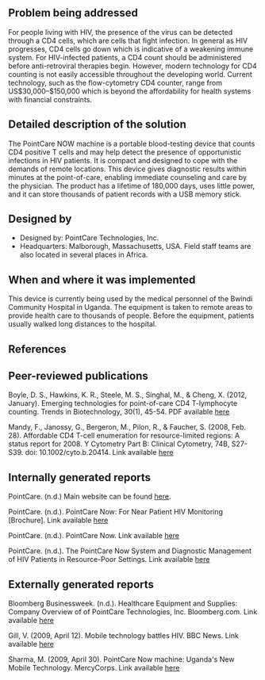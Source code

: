 {{Medical Device
|Health Topic=HIV/AIDS
|Classification=Diagnosis
|Scope=Commercialized
|Location=Africa, Asia, South America
|Image=Pointcare now.png
}}
==Problem being addressed==
For people living with HIV, the presence of the virus can be detected through a CD4 cells, which are cells that fight infection.  In general as HIV progresses, CD4 cells go down which is indicative of a weakening immune system.  For HIV-infected patients, a CD4 count should be administered before anti-retroviral therapies begin.  However, modern technology for CD4 counting is not easily accessible throughout the developing world. Current technology, such as the flow-cytometry CD4 counter, range from US$30,000–$150,000 which is beyond the affordability for health systems with financial constraints.

==Detailed description of the solution==
The PointCare NOW machine is a portable blood-testing device that counts CD4 positive T cells and may help detect the presence of opportunistic infections in HIV patients. It is compact and designed to cope with the demands of remote locations. This device gives diagnostic results within minutes at the point-of-care, enabling immediate counseling and care by the physician. The product has a lifetime of 180,000 days,{{fact}} uses little power, and it can store thousands of patient records with a USB memory stick.

==Designed by==
*Designed by: PointCare Technologies, Inc.
*Headquarters: Malborough, Massachusetts, USA. Field staff teams are also located in several places in Africa.

==When and where it was implemented ==
This device is currently being used by the medical personnel of the Bwindi Community Hospital in Uganda. The equipment is taken to remote areas to provide health care to thousands of people. Before the equipment, patients usually walked long distances to the hospital.
==References==
==Peer-reviewed publications==

Boyle, D. S., Hawkins, K. R., Steele, M. S., Singhal, M., & Cheng, X. (2012, January). Emerging technologies for point-of-care CD4 T-lymphocyte counting. Trends in Biotechnology, 30(1), 45-54. PDF available [http://pdn.sciencedirect.com/science?_ob=MiamiImageURL&_cid=271201&_user=99318&_pii=S0167779911001193&_check=y&_origin=article&_zone=toolbar&_coverDate=31-Jan-2012&view=c&originContentFamily=serial&wchp=dGLzVlk-zSkzV&md5=b2e91b8ef7511e31cae2e226a94ed734/1-s2.0-S0167779911001193-main.pdf here]

Mandy, F., Janossy, G., Bergeron, M., Pilon, R., & Faucher, S. (2008, Feb. 28). Affordable CD4 T-cell enumeration for resource-limited regions: A status report for 2008. Y
Cytometry Part B: Clinical Cytometry, 74B, S27-S39. doi: 10.1002/cyto.b.20414. Link available [http://onlinelibrary.wiley.com/doi/10.1002/cyto.b.20414/pdf here]

==Internally generated reports==
PointCare. (n.d.) Main website can be found [http://www.pointcare.net/ here].

PointCare. (n.d.). PointCare Now: For Near Patient HIV Monitoring  [Brochure]. Link available [http://www.omsj.org/tests/pointcare.pdf here]

PointCare. (n.d.). PointCare Now. Link available [http://www.pointcare.net/index.php/products/pointcare-now here]

PointCare. (n.d.). The PointCare Now System and Diagnostic Management of HIV Patients in Resource-Poor Settings. Link available [http://www.pointcare.net/docs/pointcare_now_description_paper.pdf here]

==Externally generated reports==
Bloomberg Businessweek.  (n.d.). Healthcare Equipment and Supplies:  Company Overview of of PointCare Technologies, Inc. Bloomberg.com. Link available [http://investing.businessweek.com/research/stocks/private/snapshot.asp?privcapId=30912096 here]

Gill, V. (2009, April 12). Mobile technology battles HIV. BBC News. Link available [http://news.bbc.co.uk/2/hi/science/nature/7989856.stm here]

Sharma, M. (2009, April 30). PointCare Now machine: Uganda's New Mobile Technology. MercyCorps. Link available [http://www.globalenvision.org/tags/pointcare-now-machine here]